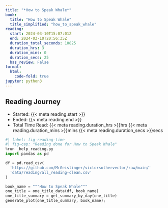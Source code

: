 ```yaml
---
title: "*How to Speak Whale*"
book:
  title: "How to Speak Whale"
  title_simplified: "how_to_speak_whale"
reading:
  start: 2024-03-10T15:07:01Z
  end: 2024-03-10T20:56:35Z
  duration_total_seconds: 10825
  duration_hrs: 3
  duration_mins: 0
  duration_secs: 25
  has_review: False
format:
  html:
    code-fold: true
jupyter: python3
---
```


## Reading Journey

* Started: {{< meta reading.start >}}
* Ended: {{< meta reading.end >}}
* Total Time Read: {{< meta reading.duration_hrs >}}hrs {{< meta reading.duration_mins >}}mins {{< meta reading.duration_secs >}}secs

```python
#| label: fig-reading-time
#| fig-cap: "Reading done for How to Speak Whale"
%run _help_reading.py
import pandas as pd

df = pd.read_csv(
  'https://github.com/MrGeislinger/victorsothervector/raw/main/'
  'data/reading/all_reading-clean.csv'
)

book_name = """How to Speak Whale"""
one_title = one_title_data(df, book_name)
one_title_summary = get_summary_by_day(one_title)
generate_plot(one_title_summary, book_name);
```
